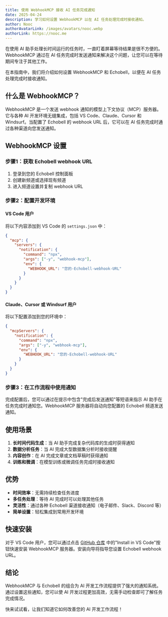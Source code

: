 ```yaml
---
title: 使用 WebhookMCP 接收 AI 任务完成通知
date: 2025-04-24
description: 学习如何设置 WebhookMCP 以在 AI 任务处理完成时接收通知。
author: Nooc
authorAvatarLink: /images/avatars/nooc.webp
authorLink: https://nooc.me
---
```


在使用 AI 助手处理长时间运行的任务时，一直盯着屏幕等待结果是很不方便的。WebhookMCP 通过在 AI 任务完成时发送通知来解决这个问题，让您可以在等待期间专注于其他工作。

在本指南中，我们将介绍如何设置 WebhookMCP 和 Echobell，以便在 AI 任务处理完成时接收通知。

## 什么是 WebhookMCP？

WebhookMCP 是一个发送 webhook 通知的模型上下文协议（MCP）服务器。它与各种 AI 开发环境无缝集成，包括 VS Code、Claude、Cursor 和 Windsurf。当配置了 Echobell 的 webhook URL 后，它可以在 AI 任务完成时通过各种渠道向您发送通知。

## WebhookMCP 设置

### 步骤1：获取 Echobell webhook URL

1. 登录到您的 Echobell 控制面板
2. 创建新频道或选择现有频道
3. 进入频道设置并复制 webhook URL

### 步骤2：配置开发环境

#### VS Code 用户

将以下内容添加到 VS Code 的 `settings.json` 中：

```json
{
  "mcp": {
    "servers": {
      "notification": {
        "command": "npx",
        "args": ["-y", "webhook-mcp"],
        "env": {
          "WEBHOOK_URL": "您的-Echobell-webhook-URL"
        }
      }
    }
  }
}
```

#### Claude、Cursor 或 Windsurf 用户

将以下配置添加到您的环境中：

```json
{
  "mcpServers": {
    "notification": {
      "command": "npx",
      "args": ["-y", "webhook-mcp"],
      "env": {
        "WEBHOOK_URL": "您的-Echobell-webhook-URL"
      }
    }
  }
}
```

### 步骤3：在工作流程中使用通知

完成配置后，您可以通过在提示中包含"完成后发送通知"等短语来指示 AI 助手在任务完成时通知您。WebhookMCP 服务器将自动向您配置的 Echobell 频道发送通知。

## 使用场景

1. **长时间代码生成**：当 AI 助手完成复杂代码库的生成时获得通知
2. **数据分析任务**：当 AI 完成大型数据集分析时接收提醒
3. **内容创作**：在 AI 完成文章或文档草稿时获得通知
4. **训练和微调**：在模型训练或微调任务完成时接收通知

## 优势

- **时间效率**：无需持续检查任务进度
- **多任务处理**：等待 AI 完成时可以处理其他任务
- **灵活性**：通过各种 Echobell 渠道接收通知（电子邮件、Slack、Discord 等）
- **简单设置**：轻松集成到常用开发环境

## 快速安装

对于 VS Code 用户，您可以通过点击 [GitHub 仓库](https://github.com/noobnooc/webhook-mcp) 中的"Install in VS Code"按钮快速安装 WebhookMCP 服务器。安装向导将指导您设置 Echobell webhook URL。

## 结论

WebhookMCP 与 Echobell 的组合为 AI 开发工作流程提供了强大的通知系统。通过设置这些通知，您可以使 AI 开发过程更加高效，无需手动检查即可了解任务完成情况。

快来试试看，让我们知道它如何改善您的 AI 开发工作流程！